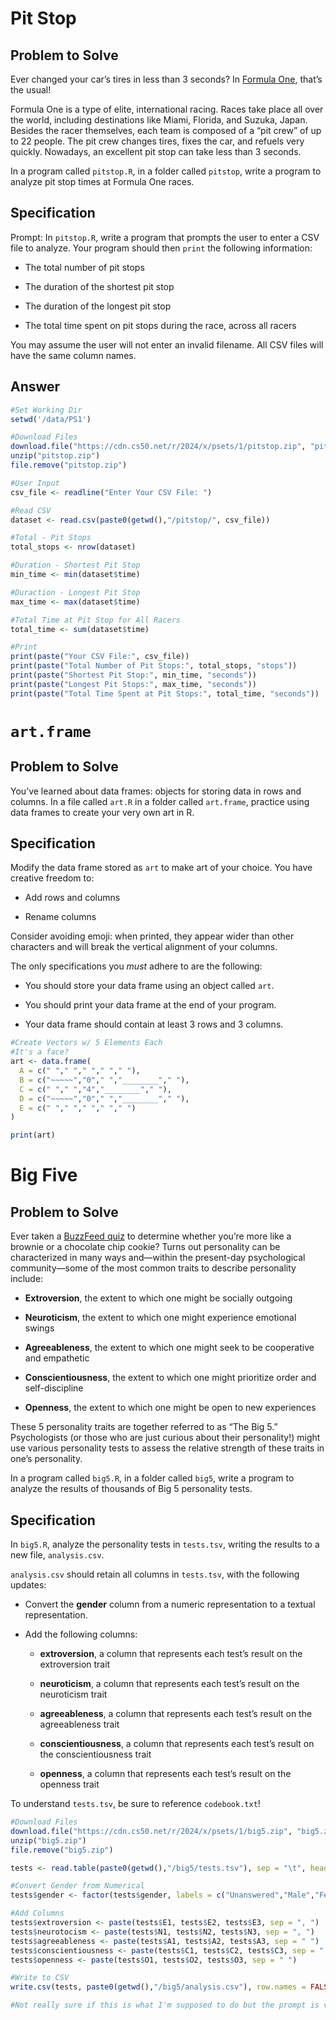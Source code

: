 # Pit Stop

## Problem to Solve

Ever changed your car’s tires in less than 3 seconds? In [Formula One](https://formula1.com/), that’s the usual!

Formula One is a type of elite, international racing. Races take place all over the world, including destinations like Miami, Florida, and Suzuka, Japan. Besides the racer themselves, each team is composed of a “pit crew” of up to 22 people. The pit crew changes tires, fixes the car, and refuels very quickly. Nowadays, an excellent pit stop can take less than 3 seconds.

In a program called `pitstop.R`, in a folder called `pitstop`, write a program to analyze pit stop times at Formula One races.

## Specification

Prompt: In `pitstop.R`, write a program that prompts the user to enter a CSV file to analyze. Your program should then `print` the following information:

-   The total number of pit stops

-   The duration of the shortest pit stop

-   The duration of the longest pit stop

-   The total time spent on pit stops during the race, across all racers

You may assume the user will not enter an invalid filename. All CSV files will have the same column names.

## Answer

```r
#Set Working Dir
setwd('/data/PS1')

#Download Files
download.file("https://cdn.cs50.net/r/2024/x/psets/1/pitstop.zip", "pitstop.zip")
unzip("pitstop.zip")
file.remove("pitstop.zip")
```

```r
#User Input
csv_file <- readline("Enter Your CSV File: ")

#Read CSV
dataset <- read.csv(paste0(getwd(),"/pitstop/", csv_file))

#Total - Pit Stops
total_stops <- nrow(dataset)

#Duration - Shortest Pit Stop
min_time <- min(dataset$time)

#Duraction - Longest Pit Stop
max_time <- max(dataset$time)

#Total Time at Pit Stop for All Racers
total_time <- sum(dataset$time)

#Print
print(paste("Your CSV File:", csv_file))
print(paste("Total Number of Pit Stops:", total_stops, "stops"))
print(paste("Shortest Pit Stop:", min_time, "seconds"))
print(paste("Longest Pit Stops:", max_time, "seconds"))
print(paste("Total Time Spent at Pit Stops:", total_time, "seconds"))

```

# `art.frame`

## Problem to Solve

You’ve learned about data frames: objects for storing data in rows and columns. In a file called `art.R` in a folder called `art.frame`, practice using data frames to create your very own art in R.

## Specification

Modify the data frame stored as `art` to make art of your choice. You have creative freedom to:

-   Add rows and columns

-   Rename columns

Consider avoiding emoji: when printed, they appear wider than other characters and will break the vertical alignment of your columns.

The only specifications you *must* adhere to are the following:

-   You should store your data frame using an object called `art`.

-   You should print your data frame at the end of your program.

-   Your data frame should contain at least 3 rows and 3 columns.

```r
#Create Vectors w/ 5 Elements Each
#It's a face?
art <- data.frame(
  A = c(" "," "," "," "," "),
  B = c("~~~~~","0"," ","________"," "),
  C = c(" "," ","4","________"," "),
  D = c("~~~~~","0"," ","________"," "),
  E = c(" "," "," "," "," ")
)

print(art)
```

# Big Five

## Problem to Solve

Ever taken a [BuzzFeed quiz](https://www.buzzfeed.com/quizzes) to determine whether you’re more like a brownie or a chocolate chip cookie? Turns out personality can be characterized in many ways and—within the present-day psychological community—some of the most common traits to describe personality include:

-   **Extroversion**, the extent to which one might be socially outgoing

-   **Neuroticism**, the extent to which one might experience emotional swings

-   **Agreeableness**, the extent to which one might seek to be cooperative and empathetic

-   **Conscientiousness**, the extent to which one might prioritize order and self-discipline

-   **Openness**, the extent to which one might be open to new experiences

These 5 personality traits are together referred to as “The Big 5.” Psychologists (or those who are just curious about their personality!) might use various personality tests to assess the relative strength of these traits in one’s personality.

In a program called `big5.R`, in a folder called `big5`, write a program to analyze the results of thousands of Big 5 personality tests.

## Specification

In `big5.R`, analyze the personality tests in `tests.tsv`, writing the results to a new file, `analysis.csv`.

`analysis.csv` should retain all columns in `tests.tsv`, with the following updates:

-   Convert the **gender** column from a numeric representation to a textual representation.

-   Add the following columns:

    -   **extroversion**, a column that represents each test's result on the extroversion trait

    -   **neuroticism**, a column that represents each test's result on the neuroticism trait

    -   **agreeableness**, a column that represents each test's result on the agreeableness trait

    -   **conscientiousness**, a column that represents each test's result on the conscientiousness trait

    -   **openness**, a column that represents each test's result on the openness trait

To understand `tests.tsv`, be sure to reference `codebook.txt`!

```r
#Download Files
download.file("https://cdn.cs50.net/r/2024/x/psets/1/big5.zip", "big5.zip")
unzip("big5.zip")
file.remove("big5.zip")
```

```r
tests <- read.table(paste0(getwd(),"/big5/tests.tsv"), sep = "\t", header = TRUE)

#Convert Gender from Numerical
tests$gender <- factor(tests$gender, labels = c("Unanswered","Male","Female","Other"))

#Add Columns
tests$extroversion <- paste(tests$E1, tests$E2, tests$E3, sep = ", ")
tests$neurotocism <- paste(tests$N1, tests$N2, tests$N3, sep = ", ")
tests$agreeableness <- paste(tests$A1, tests$A2, tests$A3, sep = " ")
tests$conscientiousness <- paste(tests$C1, tests$C2, tests$C3, sep = " ")
tests$openness <- paste(tests$O1, tests$O2, tests$O3, sep = " ")

#Write to CSV
write.csv(tests, paste0(getwd(),"/big5/analysis.csv"), row.names = FALSE)

#Not really sure if this is what I'm supposed to do but the prompt is vague *shrug*
```
